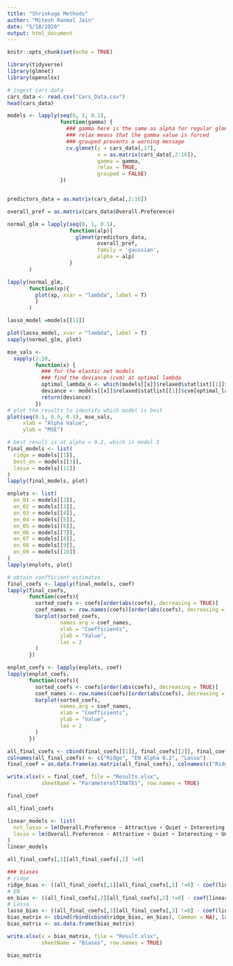 ```yaml
---
title: "Shrinkage Methods"
author: "Mitesh Ranmal Jain"
date: "5/18/2020"
output: html_document
---
```


```r
knitr::opts_chunk$set(echo = TRUE)
```

```r
library(tidyverse)
library(glmnet)
library(openxlsx)

# ingest cars data
cars_data <- read.csv("Cars_Data.csv")
head(cars_data)

```

```r
models <- lapply(seq(0, 1, 0.1), 
                 function(gamma) {
                   ### gamma here is the same as alpha for regular glmnet
                   ### relax means that the gamma value is forced
                   ### grouped prevents a warning message
                   cv.glmnet(y = cars_data[,17],
                             x = as.matrix(cars_data[,2:16]),
                             gamma = gamma,
                             relax = TRUE,
                             grouped = FALSE)
                 })


predictors_data = as.matrix(cars_data[,2:16])

overall_pref = as.matrix(cars_data$Overall.Preference)

normal_glm = lapply(seq(0, 1, 0.1),
                    function(alp){
                      glmnet(predictors_data,
                             overall_pref,
                             family = 'gaussian',
                             alpha = alp)
                    }
       )

lapply(normal_glm,
       function(xp){
         plot(xp, xvar = "lambda", label = T)
         }
       )

lasso_model =models[[11]]

plot(lasso_model, xvar = "lambda", label = T)
sapply(normal_glm, plot)
```


```r
mse_vals <- 
  sapply(2:10,
         function(x) {
           ### for the elastic net models
           ### find the deviance (cvm) at optimal lambda
           optimal_lambda_n <- which(models[[x]]$relaxed$statlist[[1]]$lambda == models[[x]]$relaxed$lambda.min)
           deviance <- models[[x]]$relaxed$statlist[[1]]$cvm[optimal_lambda_n]
           return(deviance)
         })
# plot the results to identify which model is best
plot(seq(0.1, 0.9, 0.1), mse_vals,
     xlab = "Alpha Value",
     ylab = "MSE")
```

```r
# best result is at alpha = 0.2, which is model 3
final_models <- list(
  ridge = models[[1]],
  best_en = models[[3]],
  lasso = models[[11]]
)
lapply(final_models, plot)

```

```r
enplots <- list(
  en_01 = models[[2]],
  en_02 = models[[3]],
  en_03 = models[[4]],
  en_04 = models[[5]],
  en_05 = models[[6]],
  en_06 = models[[7]],
  en_07 = models[[8]],
  en_08 = models[[9]],
  en_09 = models[[10]]
)
lapply(enplots, plot)
```

```r
# obtain coefficient estimates
final_coefs <- lapply(final_models, coef)
lapply(final_coefs,
       function(coefs){
         sorted_coefs <- coefs[order(abs(coefs), decreasing = TRUE)]
         coef_names <- row.names(coefs)[order(abs(coefs), decreasing = TRUE)]
         barplot(sorted_coefs,
                 names.arg = coef_names,
                 xlab = "Coefficients",
                 ylab = "Value",
                 las = 2
         )
       })
```


```r
enplot_coefs <- lapply(enplots, coef)
lapply(enplot_coefs,
       function(coefs){
         sorted_coefs <- coefs[order(abs(coefs), decreasing = TRUE)]
         coef_names <- row.names(coefs)[order(abs(coefs), decreasing = TRUE)]
         barplot(sorted_coefs,
                 names.arg = coef_names,
                 xlab = "Coefficients",
                 ylab = "Value",
                 las = 2
         )
       })

```

```r
all_final_coefs <- cbind(final_coefs[[1]], final_coefs[[2]], final_coefs[[3]])
colnames(all_final_coefs) <- c("Ridge", "EN Alpha 0.2", "Lasso")
final_coef = as.data.frame(as.matrix(all_final_coefs), colnames(c("Ridge", "EN Alpha 0.2", "Lasso")))

write.xlsx(x = final_coef, file = "Results.xlsx",
           sheetName = "ParametereSTIMATES", row.names = TRUE)

final_coef
```

```r
all_final_coefs
```

```r
linear_models <- list(
  not_lasso = lm(Overall.Preference ~ Attractive + Quiet + Interesting + Uncomfortable + Successful, data = cars_data),
  lasso = lm(Overall.Preference ~ Attractive + Quiet + Interesting + Uncomfortable + Common + Successful, data = cars_data)
)
linear_models
```

```r
all_final_coefs[,1][all_final_coefs[,1] !=0]
```

```r
### biases
# ridge
ridge_bias <- ((all_final_coefs[,1][all_final_coefs[,1] !=0] - coef(linear_models$not_lasso))/ coef(linear_models$not_lasso)) * 100
# EN
en_bias <- ((all_final_coefs[,2][all_final_coefs[,2] !=0] - coef(linear_models$not_lasso))/ coef(linear_models$not_lasso)) * 100
# Lasso
lasso_bias <- ((all_final_coefs[,3][all_final_coefs[,3] !=0] - coef(linear_models$lasso))/ coef(linear_models$lasso)) * 100
bias_matrix <- cbind(rbind(cbind(ridge_bias, en_bias), Common = NA), lasso_bias)
bias_matrix <- as.data.frame(bias_matrix)

write.xlsx(x = bias_matrix, file = "Result.xlsx",
           sheetName = "Biases", row.names = TRUE)

bias_matrix

```
